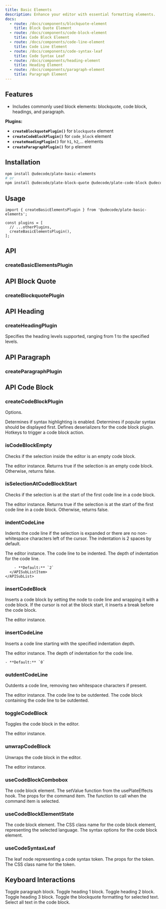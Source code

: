 ```yaml
---
title: Basic Elements
description: Enhance your editor with essential formatting elements.
docs:
  - route: /docs/components/blockquote-element
    title: Block Quote Element
  - route: /docs/components/code-block-element
    title: Code Block Element
  - route: /docs/components/code-line-element
    title: Code Line Element
  - route: /docs/components/code-syntax-leaf
    title: Code Syntax Leaf
  - route: /docs/components/heading-element
    title: Heading Element
  - route: /docs/components/paragraph-element
    title: Paragraph Element
---
```


<ComponentPreview name="playground-demo" id="basicnodes" />

<PackageInfo>

## Features

- Includes commonly used block elements: blockquote, code block, headings, and paragraph.

</PackageInfo>

**Plugins:**

- **`createBlockquotePlugin()`** for `blockquote` element
- **`createCodeBlockPlugin()`** for `code_block` element
- **`createHeadingPlugin()`** for `h1`, `h2`,... elements
- **`createParagraphPlugin()`** for `p` element

## Installation

```bash
npm install @udecode/plate-basic-elements
# or
npm install @udecode/plate-block-quote @udecode/plate-code-block @udecode/plate-heading @udecode/plate-paragraph
```

## Usage

```tsx
import { createBasicElementsPlugin } from '@udecode/plate-basic-elements';

const plugins = [
  // ...otherPlugins,
  createBasicElementsPlugin(),
];
```

## API

### createBasicElementsPlugin

## API Block Quote

### createBlockquotePlugin

## API Heading

### createHeadingPlugin

<APIAttributes>
<APIItem name="levels" type="number" optional>
Specifies the heading levels supported, ranging from 1 to the specified levels.

</APIItem>
</APIAttributes>

## API Paragraph

### createParagraphPlugin

## API Code Block

### createCodeBlockPlugin

<APIAttributes>

Options.

<APIItem name="syntax" type="boolean" optional>
Determines if syntax highlighting is enabled.

</APIItem>
<APIItem name="syntaxPopularFirst" type="boolean" optional>
Determines if popular syntax should be displayed first.

</APIItem>
<APIItem name="deserializers" type="string[]" optional>
Defines deserializers for the code block plugin.

</APIItem>
<APIItem name="hotkey" type="string | string[]" optional>
Hotkeys to trigger a code block action.

</APIItem>
</APIAttributes>

### isCodeBlockEmpty

Checks if the selection inside the editor is an empty code block.

<APIParameters>
  <APIItem name="editor" type="PlateEditor">
    The editor instance.
  </APIItem>
</APIParameters>

<APIReturns>
  <APIItem type="boolean">
    Returns true if the selection is an empty code block. Otherwise, returns
    false.
  </APIItem>
</APIReturns>

### isSelectionAtCodeBlockStart

Checks if the selection is at the start of the first code line in a code block.

<APIParameters>
  <APIItem name="editor" type="PlateEditor">
    The editor instance.
  </APIItem>
</APIParameters>

<APIReturns>
  <APIItem type="boolean">
    Returns true if the selection is at the start of the first code line in a
    code block. Otherwise, returns false.
  </APIItem>
</APIReturns>

### indentCodeLine

Indents the code line if the selection is expanded or there are no non-whitespace characters left of the cursor. The indentation is 2 spaces by default.

<APIParameters>
  <APIItem name="editor" type="TEditor">
    The editor instance.
  </APIItem>
  <APIItem name="options" type="IndentCodeLineOptions">
    <APISubList>
      <APISubListItem parent="options" name="codeLine" type="TElementEntry">
        The code line to be indented.
      </APISubListItem>
      <APISubListItem
        parent="options"
        name="indentDepth"
        type="number"
      >
        The depth of indentation for the code line.

        - **Default:** `2`
      </APISubListItem>
    </APISubList>

  </APIItem>
</APIParameters>

### insertCodeBlock

Inserts a code block by setting the node to code line and wrapping it with a code block. If the cursor is not at the block start, it inserts a break before the code block.

<APIParameters>
  <APIItem name="editor" type="PlateEditor">
    The editor instance.
  </APIItem>
  <APIItem
    name="insertNodesOptions"
    type="Omit<InsertNodesOptions, 'match'>"
    optional
  ></APIItem>
</APIParameters>

### insertCodeLine

Inserts a code line starting with the specified indentation depth.

<APIParameters>
  <APIItem name="editor" type="PlateEditor">
    The editor instance.
  </APIItem>
  <APIItem name="indentDepth" type="number" optional>
    The depth of indentation for the code line.

    - **Default:** `0`

  </APIItem>
</APIParameters>

### outdentCodeLine

Outdents a code line, removing two whitespace characters if present.

<APIParameters>
  <APIItem name="editor" type="TEditor">
    The editor instance.
  </APIItem>
  <APIItem name="options" type="OutdentCodeLineOptions" optional>
    <APISubList>
      <APISubListItem parent="options" name="codeLine" type="TElementEntry">
        The code line to be outdented.
      </APISubListItem>
      <APISubListItem parent="options" name="codeBlock" type="TElementEntry">
        The code block containing the code line to be outdented.
      </APISubListItem>
    </APISubList>
  </APIItem>
</APIParameters>

### toggleCodeBlock

Toggles the code block in the editor.

<APIParameters>
  <APIItem name="editor" type="PlateEditor">
    The editor instance.
  </APIItem>
</APIParameters>

### unwrapCodeBlock

Unwraps the code block in the editor.

<APIParameters>
  <APIItem name="editor" type="PlateEditor">
    The editor instance.
  </APIItem>
</APIParameters>

### useCodeBlockCombobox

<APIState>
  <APIItem name="element" type="TCodeBlockElement">
    The code block element.
  </APIItem>
  <APIItem name="setValue" type="function">
    The setValue function from the usePlateEffects hook.
  </APIItem>
</APIState>

<APIReturns>
  <APIItem name="commandItemProps" type="object">
    The props for the command item.
    <APISubList>
      <APISubListItem parent="commandItemProps" name="onSelect" type="function">
        The function to call when the command item is selected.
      </APISubListItem>
    </APISubList>
  </APIItem>
</APIReturns>

### useCodeBlockElementState

<APIParameters>
  <APIItem name="element" type="TCodeBlockElement">
    The code block element.
  </APIItem>
</APIParameters>

<APIReturns>
  <APIItem name="className" type="string | false">
    The CSS class name for the code block element, representing the selected
    language.
  </APIItem>
  <APIItem name="syntax" type="boolean | undefined">
    The syntax options for the code block element.
  </APIItem>
</APIReturns>

### useCodeSyntaxLeaf

<APIParameters>
  <APIItem name="options" type="object">
    <APISubList>
      <APISubListItem parent="options" name="leaf" type="any">
        The leaf node representing a code syntax token.
      </APISubListItem>
    </APISubList>
  </APIItem>
</APIParameters>

<APIReturns>
  <APIItem name="tokenProps" type="object">
    The props for the token.
    <APISubList>
      <APISubListItem parent="tokenProps" name="className" type="string">
        The CSS class name for the token.
      </APISubListItem>
    </APISubList>
  </APIItem>
</APIReturns>

## Keyboard Interactions

<KeyTable>
  <KeyTableItem hotkey="Cmd + Opt + 0">Toggle paragraph block.</KeyTableItem>
  <KeyTableItem hotkey="Cmd + Opt + 1">Toggle heading 1 block.</KeyTableItem>
  <KeyTableItem hotkey="Cmd + Opt + 2">Toggle heading 2 block.</KeyTableItem>
  <KeyTableItem hotkey="Cmd + Opt + 3">Toggle heading 3 block.</KeyTableItem>
  <KeyTableItem hotkey="Cmd + Shift + .">
    Toggle the blockquote formatting for selected text.
  </KeyTableItem>
  <KeyTableItem hotkey="Cmd + A">
    Select all text in the code block.
  </KeyTableItem>
</KeyTable>
